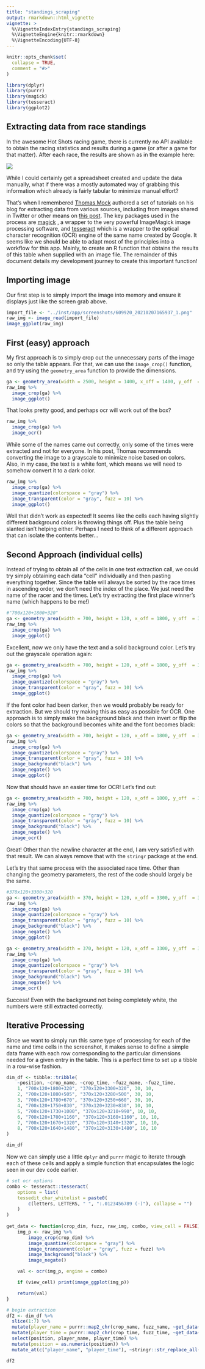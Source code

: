 ```yaml
---
title: "standings_scraping"
output: rmarkdown::html_vignette
vignette: >
  %\VignetteIndexEntry{standings_scraping}
  %\VignetteEngine{knitr::rmarkdown}
  %\VignetteEncoding{UTF-8}
---
```


```r
knitr::opts_chunk$set(
  collapse = TRUE,
  comment = "#>"
)
```

```r
library(dplyr)
library(purrr)
library(magick)
library(tesseract)
library(ggplot2)
```

## Extracting data from race standings

In the awesome Hot Shots racing game, there is currently no API available to obtain the racing statistics and results during a game (or after a game for that matter). After each race, the results are shown as in the example here:

![](../inst/app/screenshots/609920_20210207165937_1.png)

While I could certainly get a spreadsheet created and update the data manually, what if there was a mostly automated way of grabbing this information which already is fairly tabular to minimize manual effort?

That's when I remembered [Thomas Mock](https://themockup.blog/about.html) authored a set of tutorials on his blog for extracting data from various sources, including from images shared in Twitter or other means on [this post](https://themockup.blog/posts/2021-01-18-reading-tables-from-images-with-magick/). The key packages used in the process are [magick](https://docs.ropensci.org/magick/index.html) , a wrapper to the very powerful ImageMagick image processing software, and [tesseract](https://docs.ropensci.org/tesseract/) which is a wrapper to the optical character recognition (OCR) engine of the same name created by Google. It seems like we should be able to adapt most of the principles into a workflow for this app. Mainly, to create an R function that obtains the results of this table when supplied with an image file. The remainder of this document details my development journey to create this important function!

## Importing image

Our first step is to simply import the image into memory and ensure it displays just like the screen grab above.

```r

import_file <- "../inst/app/screenshots/609920_20210207165937_1.png"
raw_img <- image_read(import_file)
image_ggplot(raw_img)

```

## First (easy) approach

My first approach is to simply crop out the unnecessary parts of the image so only the table appears. For that, we can use the `image_crop()` function, and try using the `geometry_area` function to provide the dimensions.

```r

ga <- geometry_area(width = 2500, height = 1400, x_off = 1400, y_off  = 300)
raw_img %>%
  image_crop(ga) %>%
  image_ggplot()
```

That looks pretty good, and perhaps ocr will work out of the box?

```r
raw_img %>%
  image_crop(ga) %>%
  image_ocr()
```

While some of the names came out correctly, only some of the times were extracted and not for everyone. In his post, Thomas recommends converting the image to a grayscale to minimize noise based on colors. Also, in my case, the text is a white font, which means we will need to somehow convert it to a dark color.

```r
raw_img %>%
  image_crop(ga) %>%
  image_quantize(colorspace = "gray") %>%
  image_transparent(color = "gray", fuzz = 10) %>%
  image_ggplot()
```

Well that didn't work as expected! It seems like the cells each having slightly different background colors is throwing things off. Plus the table being slanted isn't helping either. Perhaps I need to think of a different approach that can isolate the contents better...

## Second Approach (individual cells)

Instead of trying to obtain all of the cells in one text extraction call, we could try simply obtaining each data "cell" individually and then pasting everything together. Since the table will always be sorted by the race times in ascending order, we don't need the index of the place. We just need the name of the racer and the times. Let's try extracting the first place winner's name (which happens to be me!)

```r
#"700x120+1800+320"
ga <- geometry_area(width = 700, height = 120, x_off = 1800, y_off  = 320)
raw_img %>%
  image_crop(ga) %>%
  image_ggplot()
```

Excellent, now we only have the text and a solid background color. Let's try out the grayscale operation again:

```r
ga <- geometry_area(width = 700, height = 120, x_off = 1800, y_off  = 320)
raw_img %>%
  image_crop(ga) %>%
  image_quantize(colorspace = "gray") %>%
  image_transparent(color = "gray", fuzz = 10) %>%
  image_ggplot()
```

If the font color had been darker, then we would probably be ready for extraction. But we should try making this as easy as possible for OCR. One approach is to simply make the background black and then invert or flip the colors so that the background becomes white and the font becomes black:

```r
ga <- geometry_area(width = 700, height = 120, x_off = 1800, y_off  = 320)
raw_img %>%
  image_crop(ga) %>%
  image_quantize(colorspace = "gray") %>%
  image_transparent(color = "gray", fuzz = 10) %>%
  image_background("black") %>%
  image_negate() %>%
  image_ggplot()
```

Now that should have an easier time for OCR! Let's find out:

```r
ga <- geometry_area(width = 700, height = 120, x_off = 1800, y_off  = 320)
raw_img %>%
  image_crop(ga) %>%
  image_quantize(colorspace = "gray") %>%
  image_transparent(color = "gray", fuzz = 10) %>%
  image_background("black") %>%
  image_negate() %>%
  image_ocr()
```

Great! Other than the newline character at the end, I am very satisfied with that result. We can always remove that with the `stringr` package at the end.

Let's try that same process with the associated race time. Other than changing the geometry parameters, the rest of the code should largely be the same.

```r
#370x120+3300+320
ga <- geometry_area(width = 370, height = 120, x_off = 3300, y_off  = 320)
raw_img %>%
  image_crop(ga) %>%
  image_quantize(colorspace = "gray") %>%
  image_transparent(color = "gray", fuzz = 10) %>%
  image_background("black") %>%
  image_negate() %>%
  image_ggplot()
```

```r
ga <- geometry_area(width = 370, height = 120, x_off = 3300, y_off  = 320)
raw_img %>%
  image_crop(ga) %>%
  image_quantize(colorspace = "gray") %>%
  image_transparent(color = "gray", fuzz = 10) %>%
  image_background("black") %>%
  image_negate() %>%
  image_ocr()
```

Success! Even with the background not being completely white, the numbers were still extracted correctly.

## Iterative Processing

Since we want to simply run this same type of processing for each of the name and time cells in the screenshot, it makes sense to define a simple data frame with each row corresponding to the particular dimensions needed for a given entry in the table. This is a perfect time to set up a tibble in a row-wise fashion.

```r
dim_df <- tibble::tribble(
    ~position, ~crop_name, ~crop_time, ~fuzz_name, ~fuzz_time,
    1, "700x120+1800+320", "370x120+3300+320", 30, 10,
    2, "700x120+1800+505", "370x120+3280+500", 30, 10, 
    3, "700x120+1780+670", "370x120+3250+660", 30, 10, 
    4, "700x120+1750+830", "370x120+3230+830", 10, 10, 
    5, "700x120+1730+1000", "370x120+3210+990", 10, 10, 
    6, "700x120+1700+1160", "370x120+3160+1160", 10, 10, 
    7, "700x120+1670+1320", "370x120+3140+1320", 10, 10,
    8, "700x120+1640+1480", "370x120+3130+1480", 10, 10
)

dim_df

```

Now we can simply use a little `dplyr` and `purrr` magic to iterate through each of these cells and apply a simple function that encapsulates the logic seen in our dev code earlier.

```r
# set ocr options
combo <- tesseract::tesseract(
    options = list(
    tessedit_char_whitelist = paste0(
        c(letters, LETTERS, " ", ":.0123456789 (-)"), collapse = "")
    )
)
    
get_data <- function(crop_dim, fuzz, raw_img, combo, view_cell = FALSE) {
    img_p <- raw_img %>%
        image_crop(crop_dim) %>%
        image_quantize(colorspace = "gray") %>%
        image_transparent(color = "gray", fuzz = fuzz) %>%
        image_background("black") %>%
        image_negate()

    val <- ocr(img_p, engine = combo)

    if (view_cell) print(image_ggplot(img_p))

    return(val)
}

# begin extraction
df2 <- dim_df %>%
  slice(1:7) %>%
  mutate(player_name = purrr::map2_chr(crop_name, fuzz_name, ~get_data(crop_dim = .x, fuzz = .y, raw_img, combo))) %>%
  mutate(player_time = purrr::map2_chr(crop_time, fuzz_time, ~get_data(crop_dim = .x, fuzz = .y, raw_img, combo))) %>%
  select(position, player_name, player_time) %>%
  mutate(position = as.numeric(position)) %>%
  mutate_at(c("player_name", "player_time"), ~stringr::str_replace_all(., "\\n", ""))

df2
```
